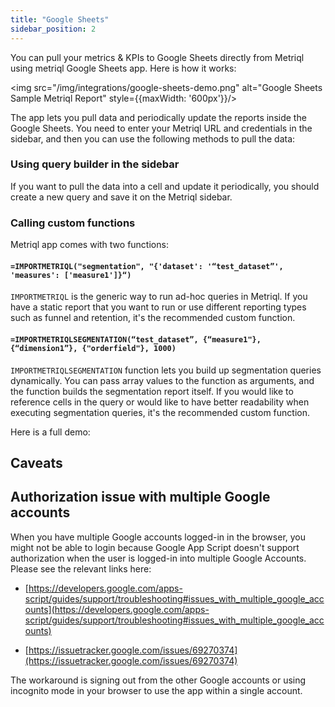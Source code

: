 ```yaml
---
title: "Google Sheets"
sidebar_position: 2
---
```


You can pull your metrics & KPIs to Google Sheets directly from Metriql using metriql Google Sheets app. Here is how it works:

<img src="/img/integrations/google-sheets-demo.png" alt="Google Sheets Sample Metriql Report" style={{maxWidth: '600px'}}/>

The app lets you pull data and periodically update the reports inside the Google Sheets. 
You need to enter your Metriql URL and credentials in the sidebar, and then you can use the following methods to pull the data:

### Using query builder in the sidebar

If you want to pull the data into a cell and update it periodically, you should create a new query and save it on the Metriql sidebar. 

### Calling custom functions

Metriql app comes with two functions:

#### `=IMPORTMETRIQL("segmentation", "{'dataset': '“test_dataset”', 'measures': ['measure1']}“)`

`IMPORTMETRIQL` is the generic way to run ad-hoc queries in Metriql. If you have a static report that you want to run or use different reporting types such as funnel and retention, it's the recommended custom function.

#### `=IMPORTMETRIQLSEGMENTATION(“test_dataset”, {“measure1"}, {“dimension1”}, {"orderfield"}, 1000)`

`IMPORTMETRIQLSEGMENTATION` function lets you build up segmentation queries dynamically. 
You can pass array values to the function as arguments, and the function builds the segmentation report itself. If you would like to reference cells in the query or would like to have better readability when executing segmentation queries, it's the recommended custom function.


Here is a full demo:

<YoutubeVideo id="7uk2GcieLbo" />

## Caveats

## Authorization issue with multiple Google accounts

When you have multiple Google accounts logged-in in the browser, you might not be able to login because Google App Script doesn't support authorization when the user is logged-in into multiple Google Accounts. Please see the relevant links here:

* [https://developers.google.com/apps-script/guides/support/troubleshooting#issues_with_multiple_google_accounts](https://developers.google.com/apps-script/guides/support/troubleshooting#issues_with_multiple_google_accounts)

* [https://issuetracker.google.com/issues/69270374](https://issuetracker.google.com/issues/69270374)

The workaround is signing out from the other Google accounts or using incognito mode in your browser to use the app within a single account.
